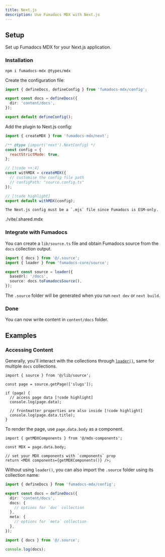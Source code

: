 ```yaml
---
title: Next.js
description: Use Fumadocs MDX with Next.js
---
```


## Setup

Set up Fumadocs MDX for your Next.js application.

<section id="setup-section">
<div className="fd-steps [&_h3]:fd-step">

### Installation

```npm
npm i fumadocs-mdx @types/mdx
```

Create the configuration file:

```ts title="source.config.ts"
import { defineDocs, defineConfig } from 'fumadocs-mdx/config';

export const docs = defineDocs({
  dir: 'content/docs',
});

export default defineConfig();
```

Add the plugin to Next.js config:

```js title="next.config.mjs"
import { createMDX } from 'fumadocs-mdx/next';

/** @type {import('next').NextConfig} */
const config = {
  reactStrictMode: true,
};

// [!code ++:4]
const withMDX = createMDX({
  // customise the config file path
  // configPath: "source.config.ts"
});

// [!code highlight]
export default withMDX(config);
```

<Callout title="ESM Only" type='warn' className="mt-4">

    The Next.js config must be a `.mjs` file since Fumadocs is ESM-only.

</Callout>

<include>./vite/.shared.mdx</include>

### Integrate with Fumadocs

You can create a `lib/source.ts` file and obtain Fumadocs source from the `docs` collection output.

```ts title="lib/source.ts"
import { docs } from '@/.source';
import { loader } from 'fumadocs-core/source';

export const source = loader({
  baseUrl: '/docs',
  source: docs.toFumadocsSource(),
});
```

The `.source` folder will be generated when you run `next dev` or `next build`.

### Done

You can now write content in `content/docs` folder.

</div>
</section>

## Examples

### Accessing Content

Generally, you'll interact with the collections through [`loader()`](/docs/headless/source-api#output), same for multiple `docs` collections.

```tsx
import { source } from '@/lib/source';

const page = source.getPage(['slugs']);

if (page) {
  // access page data [!code highlight]
  console.log(page.data);

  // frontmatter properties are also inside [!code highlight]
  console.log(page.data.title);
}
```

To render the page, use `page.data.body` as a component.

```tsx
import { getMDXComponents } from '@/mdx-components';

const MDX = page.data.body;

// set your MDX components with `components` prop
return <MDX components={getMDXComponents()} />;
```

Without using `loader()`, you can also import the `.source` folder using its collection name:

```ts tab="source.config.ts"
import { defineDocs } from 'fumadocs-mdx/config';

export const docs = defineDocs({
  dir: 'content/docs',
  docs: {
    // options for `doc` collection
  },
  meta: {
    // options for `meta` collection
  },
});
```

```ts tab="Usage"
import { docs } from '@/.source';

console.log(docs);
```
